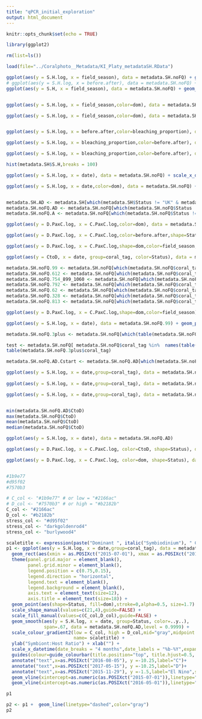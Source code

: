 ```yaml
---
title: "qPCR_initial_exploration"
output: html_document
---
```


```r
knitr::opts_chunk$set(echo = TRUE)
```

```r
library(ggplot2)

rm(list=ls())

load(file="../Coralphoto__Metadata/KI_Platy_metadataSH.RData")

ggplot(aes(y = S.H.log, x = field_season), data = metadata.SH.noFQ) + geom_boxplot()
# ggplot(aes(y = S.H.log, x = before.after), data = metadata.SH.noFQ) + geom_boxplot()
ggplot(aes(y = S.H, x = field_season), data = metadata.SH.noFQ) + geom_boxplot()


ggplot(aes(y = S.H.log, x = field_season,color=dom), data = metadata.SH.noFQ) + geom_boxplot() + facet_wrap(~Status)

ggplot(aes(y = S.H.log, x = field_season,color=dom), data = metadata.SH.noFQ) + geom_point() + facet_wrap(~Status)


ggplot(aes(y = S.H.log, x = before.after,color=bleaching_proportion), data = metadata.SH.noFQ) + geom_point()

ggplot(aes(y = S.H.log, x = bleaching_proportion,color=before.after), data = metadata.SH.noFQ) + geom_point()

ggplot(aes(y = S.H.log, x = bleaching_proportion,color=before.after), data = metadata.SH.noFQ) + geom_point()

hist(metadata.SH$S.H,breaks = 100)

ggplot(aes(y = S.H.log, x = date), data = metadata.SH.noFQ) + scale_x_datetime() + geom_smooth() + ggtitle("Symbiont:Host Ratio")

ggplot(aes(y = S.H.log, x = date,color=dom), data = metadata.SH.noFQ) + geom_smooth() + facet_wrap(~Status) + ggtitle("Symbiont:Host Ratio")


metadata.SH.AD <- metadata.SH[which(metadata.SH$Status != "UK" & metadata.SH$Status != "gone" & metadata.SH$Status != "dead_or_gone"),]
metadata.SH.noFQ.AD <- metadata.SH.noFQ[which(metadata.SH.noFQ$Status != "UK" & metadata.SH.noFQ$Status != "gone" & metadata.SH.noFQ$Status != "dead_or_gone"),]
metadata.SH.noFQ.A <- metadata.SH.noFQ[which(metadata.SH.noFQ$Status != "UK" & metadata.SH.noFQ$Status != "gone" & metadata.SH.noFQ$Status != "dead_or_gone" & metadata.SH.noFQ$Status != "dead"),]

ggplot(aes(y = D.PaxC.log, x = C.PaxC.log,color=dom), data = metadata.SH.noFQ) + geom_point() + facet_wrap(~Status) + ggtitle("C:D")

ggplot(aes(y = D.PaxC.log, x = C.PaxC.log,color=before.after,shape=Status), data = metadata.SH.noFQ) + geom_point() + ggtitle("C:D")

ggplot(aes(y = D.PaxC.log, x = C.PaxC.log,shape=dom,color=field_season,group=coral_tag), data = metadata.SH.noFQ.A) + geom_point() + ggtitle("C:D") + xlim(-15,-2.5)+ ylim(-15,-2.5) + geom_line(aes(color=dom))+facet_wrap(~Status)

ggplot(aes(y = CtoD, x = date, group=coral_tag, color=Status), data = metadata.SH.noFQ) + scale_x_datetime() + geom_line() + ggtitle("Symbiont:Host Ratio") + geom_point(aes(color=dom))

metadata.SH.noFQ.99 <- metadata.SH.noFQ[which(metadata.SH.noFQ$coral_tag == 99),]
metadata.SH.noFQ.612 <- metadata.SH.noFQ[which(metadata.SH.noFQ$coral_tag == 612),]
metadata.SH.noFQ.754_899_1060 <- metadata.SH.noFQ[which(metadata.SH.noFQ$coral_tag == "754_899_1060"),]
metadata.SH.noFQ.792 <- metadata.SH.noFQ[which(metadata.SH.noFQ$coral_tag == 792),]
metadata.SH.noFQ.62 <- metadata.SH.noFQ[which(metadata.SH.noFQ$coral_tag == 62),]
metadata.SH.noFQ.328 <- metadata.SH.noFQ[which(metadata.SH.noFQ$coral_tag == 328),]
metadata.SH.noFQ.813 <- metadata.SH.noFQ[which(metadata.SH.noFQ$coral_tag == 813),]

ggplot(aes(y = D.PaxC.log, x = C.PaxC.log,shape=dom,color=field_season), data = metadata.SH.noFQ.99) + geom_point() + ggtitle("C:D") + geom_line(aes(color=dom))

ggplot(aes(y = S.H.log, x = date), data = metadata.SH.noFQ.99) + geom_point(aes(color=dom)) + geom_line(linetype="dashed") + facet_wrap(~Status) + ggtitle("Symbiont:Host Ratio") + geom_point(aes(color=dom), data= metadata.SH.noFQ.612)+ geom_line(linetype="dotted", color="red", data= metadata.SH.noFQ.612)+ geom_point(aes(color=dom), data= metadata.SH.noFQ.754_899_1060)+ geom_line(linetype="dotdash",color="orange", data= metadata.SH.noFQ.754_899_1060)+ geom_point(aes(color=dom), data= metadata.SH.noFQ.792)+ geom_line(linetype="longdash",color="yellow", data= metadata.SH.noFQ.792)+ geom_point(aes(color=dom), data= metadata.SH.noFQ.62)+ geom_line(linetype="twodash",color="green", data= metadata.SH.noFQ.62)+ geom_point(aes(color=dom), data= metadata.SH.noFQ.328)+ geom_line(linetype="twodash", color="blue", data= metadata.SH.noFQ.328)

metadata.SH.noFQ.3plus <- metadata.SH.noFQ[which(table(metadata.SH.noFQ$coral_tag)>2),]

test <- metadata.SH.noFQ[ metadata.SH.noFQ$coral_tag %in%  names(table(metadata.SH.noFQ$coral_tag))[table(metadata.SH.noFQ$coral_tag) > 2] , ]
table(metadata.SH.noFQ.3plus$coral_tag)

metadata.SH.noFQ.AD.Cstart <- metadata.SH.noFQ.AD[which(metadata.SH.noFQ.AD$dom == "C"),]

ggplot(aes(y = S.H.log, x = date,group=coral_tag), data = metadata.SH.noFQ.AD) + geom_point(aes(shape=Status, color=CtoD)) + scale_shape_manual(values=c(16,4)) + geom_line(linetype="dashed",color="darkgray") + ggtitle("Symbiont:Host Ratio") + geom_smooth(aes(y = S.H.log, x = date, group=Status, color=..y..), span=.67, data = metadata.SH.noFQ.AD)+ scale_colour_gradient(low = "blue", high = "red")
  
ggplot(aes(y = S.H.log, x = date,group=coral_tag), data = metadata.SH.noFQ.AD) + geom_point(aes(shape=Status, color=CtoD)) + scale_shape_manual(values=c(16,4)) + geom_line(linetype="dashed",color="darkgray") + ggtitle("Symbiont:Host Ratio") + geom_smooth(aes(y = S.H.log, x = date, group=Status, color=..y..), span=.67, data = metadata.SH.noFQ.AD)+ scale_colour_gradient2(low = "blue", mid= "gray",high = "red", midpoint=1)

ggplot(aes(y = S.H.log, x = date,group=coral_tag), data = metadata.SH.noFQ.AD) + geom_point(aes(shape=Status, color=CtoD)) + scale_shape_manual(values=c(16,4)) + geom_line(linetype="dashed",color="darkgray") + ggtitle("Symbiont:Host Ratio") + geom_smooth(aes(y = S.H.log, x = date, group=Status, color=..y..), span=.67, data = metadata.SH.noFQ.AD)+ scale_colour_gradient2(low = "blue", mid= "gray",high = "red", midpoint=1)


min(metadata.SH.noFQ.AD$CtoD)
max(metadata.SH.noFQ$CtoD)
mean(metadata.SH.noFQ$CtoD)
median(metadata.SH.noFQ$CtoD)

ggplot(aes(y = S.H.log, x = date), data = metadata.SH.noFQ.AD) 

ggplot(aes(y = D.PaxC.log, x = C.PaxC.log, color=CtoD, shape=Status), data = metadata.SH.noFQ.AD) + geom_point()  + ggtitle("C:D") + scale_colour_gradient2(low = "blue", mid= "yellow", high = "red", midpoint=4) + xlim(c(-15,-2)) + ylim(c(-15,-2))

ggplot(aes(y = D.PaxC.log, x = C.PaxC.log, color=dom, shape=Status), data = metadata.SH.noFQ.AD) + geom_point()  + ggtitle("C:D") + scale_color_manual(values=c("blue","red"))


#1b9e77
#d95f02
#7570b3

# C_col <- "#1b9e77" # or low = "#2166ac"
# D_col <- "#7570b3" # or high = "#b2182b"
C_col <- "#2166ac"
D_col <- "#b2182b"
stress_col <- "#d95f02"
stress_col <- "darkgoldenrod4"
stress_col <- "burlywood4"

scaletitle <- expression(paste("Dominant ", italic("Symbiodinium"), " Clade"))
p1 <- ggplot(aes(y = S.H.log, x = date,group=coral_tag), data = metadata.SH.noFQ.AD)+
  geom_rect(aes(xmin = as.POSIXct("2015-07-01"), xmax = as.POSIXct("2016-05-01"), ymin = -Inf, ymax = Inf),fill = stress_col, alpha = 0.002) +
  theme(panel.grid.major = element_blank(), 
        panel.grid.minor = element_blank(), 
        legend.position = c(0.75,0.15), 
        legend.direction = "horizontal",
        legend.text = element_blank(),
        legend.background = element_blank(),
        axis.text = element_text(size=12),
        axis.title = element_text(size=18)) +
  geom_point(aes(shape=Status, fill=dom),stroke=0,alpha=0.5, size=1.7) +
  scale_shape_manual(values=c(21,4),guide=FALSE) +
  scale_fill_manual(values=c(C_col,D_col),guide=FALSE) +
  geom_smooth(aes(y = S.H.log, x = date, group=Status, color=..y..), 
              span=.67, data = metadata.SH.noFQ.AD,level = 0.9999) + 
  scale_colour_gradient2(low = C_col, high = D_col,mid="gray",midpoint = -5, 
                         name= scaletitle) + 
  ylab("Symbiont:Host Ratio") + xlab("") +
  scale_x_datetime(date_breaks = "4 months",date_labels = "%b-%Y",expand=c(0.01,0.01)) +
  guides(colour=guide_colourbar(title.position="top", title.hjust=0.5, barwidth=10))+
  annotate("text",x=as.POSIXct("2016-08-05"), y =-10.25,label="C")+
  annotate("text",x=as.POSIXct("2017-05-15"), y =-10.25,label="D")+
  annotate("text",x=as.POSIXct("2015-11-29"), y =-1.5,label="El Nino",size=6)+
  geom_vline(xintercept=as.numeric(as.POSIXct("2015-07-01")),linetype="dashed")+
  geom_vline(xintercept=as.numeric(as.POSIXct("2016-05-01")),linetype="dashed")

p1

p2 <- p1 +  geom_line(linetype="dashed",color="gray")
p2
```

